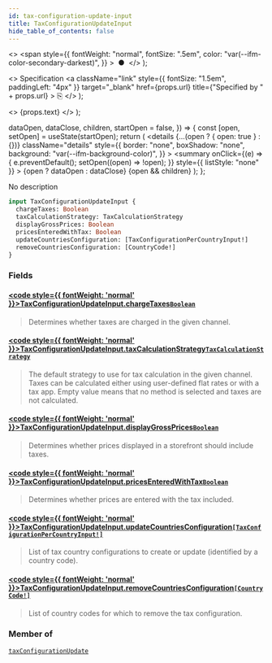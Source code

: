 ```yaml
---
id: tax-configuration-update-input
title: TaxConfigurationUpdateInput
hide_table_of_contents: false
---
```


  <>
    <span
      style={{
        fontWeight: "normal",
        fontSize: ".5em",
        color: "var(--ifm-color-secondary-darkest)",
      }}
    >
      &nbsp;●&nbsp;
    </span>
  </>
);

  <>
    Specification
    <a
      className="link"
      style={{ fontSize: "1.5em", paddingLeft: "4px" }}
      target="\_blank"
      href={props.url}
      title={"Specified by " + props.url}
    >
      ⎘
    </a>
  </>
);

  <>
    <span className={props.class}>{props.text}</span>
  </>
);


  dataOpen,
  dataClose,
  children,
  startOpen = false,
}) => {
  const [open, setOpen] = useState(startOpen);
  return (
    <details
      {...(open ? { open: true } : {})}
      className="details"
      style={{
        border: "none",
        boxShadow: "none",
        background: "var(--ifm-background-color)",
      }}
    >
      <summary
        onClick={(e) => {
          e.preventDefault();
          setOpen((open) => !open);
        }}
        style={{ listStyle: "none" }}
      >
        {open ? dataOpen : dataClose}
      </summary>
      {open && children}
    </details>
  );
};

No description

```graphql
input TaxConfigurationUpdateInput {
  chargeTaxes: Boolean
  taxCalculationStrategy: TaxCalculationStrategy
  displayGrossPrices: Boolean
  pricesEnteredWithTax: Boolean
  updateCountriesConfiguration: [TaxConfigurationPerCountryInput!]
  removeCountriesConfiguration: [CountryCode!]
}
```

### Fields

#### [<code style={{ fontWeight: 'normal' }}>TaxConfigurationUpdateInput.<b>chargeTaxes</b></code>](#)<Bullet />[`Boolean`](../../../api-reference/miscellaneous/scalars/boolean) <Badge class="badge badge--secondary" text="scalar"/>

> Determines whether taxes are charged in the given channel.

#### [<code style={{ fontWeight: 'normal' }}>TaxConfigurationUpdateInput.<b>taxCalculationStrategy</b></code>](#)<Bullet />[`TaxCalculationStrategy`](../../../api-reference/taxes/enums/tax-calculation-strategy) <Badge class="badge badge--secondary" text="enum"/>

> The default strategy to use for tax calculation in the given channel. Taxes can be calculated either using user-defined flat rates or with a tax app. Empty value means that no method is selected and taxes are not calculated.

#### [<code style={{ fontWeight: 'normal' }}>TaxConfigurationUpdateInput.<b>displayGrossPrices</b></code>](#)<Bullet />[`Boolean`](../../../api-reference/miscellaneous/scalars/boolean) <Badge class="badge badge--secondary" text="scalar"/>

> Determines whether prices displayed in a storefront should include taxes.

#### [<code style={{ fontWeight: 'normal' }}>TaxConfigurationUpdateInput.<b>pricesEnteredWithTax</b></code>](#)<Bullet />[`Boolean`](../../../api-reference/miscellaneous/scalars/boolean) <Badge class="badge badge--secondary" text="scalar"/>

> Determines whether prices are entered with the tax included.

#### [<code style={{ fontWeight: 'normal' }}>TaxConfigurationUpdateInput.<b>updateCountriesConfiguration</b></code>](#)<Bullet />[`[TaxConfigurationPerCountryInput!]`](../../../api-reference/taxes/inputs/tax-configuration-per-country-input) <Badge class="badge badge--secondary" text="list"/> <Badge class="badge badge--secondary" text="input"/>

> List of tax country configurations to create or update (identified by a country code).

#### [<code style={{ fontWeight: 'normal' }}>TaxConfigurationUpdateInput.<b>removeCountriesConfiguration</b></code>](#)<Bullet />[`[CountryCode!]`](../../../api-reference/miscellaneous/enums/country-code) <Badge class="badge badge--secondary" text="list"/> <Badge class="badge badge--secondary" text="enum"/>

> List of country codes for which to remove the tax configuration.

### Member of

[`taxConfigurationUpdate`](../../../api-reference/taxes/mutations/tax-configuration-update) <Badge class="badge badge--secondary" text="mutation"/>
